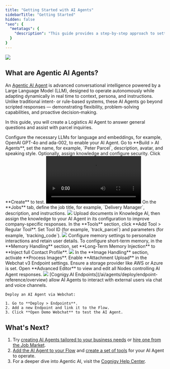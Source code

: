 ```yaml
---
title: "Getting Started with AI Agents"
sidebarTitle: "Getting Started"
hidden: false
"seo": {
  "metatags": {
    "description": "This guide provides a step-by-step approach to setting up your first AI Agent in Cognigy.AI. It covers the essentials to get started quickly, ensuring a seamless experience."
  }
}
---
```


<Frame>
  <img class="image-center" src="/_assets/ai/overview/build-your-ai-agent-workforce.png" style={{ width: 'auto' }} />
</Frame>

## What are Agentic AI Agents?

An [Agentic AI Agent](/ai/agents/overview) is advanced conversational intelligence powered by a Large Language Model
(LLM),
designed to operate autonomously while adapting dynamically in real time to context, persona, and instructions.
Unlike traditional intent- or rule-based systems,
these AI Agents go beyond scripted responses — demonstrating flexibility,
problem-solving capabilities, and proactive decision-making.

In this guide, you will create a Logistics AI Agent to answer general questions and assist with parcel inquiries.

<Steps>
  <Step title="Set Up Prerequisites">
    Configure the necessary LLMs for language and embeddings, for example, OpenAI GPT-4o and ada-002, to enable your AI Agent.
  </Step>
  <Step title="Create Your AI Agent Persona">
    Go to **Build > AI Agents**, set the name, for example, `Peter Parcel`, description, avatar, and speaking style. Optionally, assign knowledge and configure security. Click **Create** to test.
    <Frame>
        <video
          autoPlay
          loop
          controls
          playsInline
          className="w-full aspect-video rounded-xl" class="image-center"
          src="https://docscognigyassets.blob.core.windows.net/assets/create-new-ai-agent.mov"
        ></video>
     </Frame>
  </Step>
  <Step title="Assign a Job">
    On the **Jobs** tab, define the job title, for example, `Delivery Manager`, description, and instructions.
     <Frame>
          <img class="image-center" src="/_assets/ai/overview/ai-agent-job-configuration.webp" />
     </Frame>
  </Step>
  <Step title="Enhance with Knowledge">
    Upload documents in Knowledge AI, then assign the knowledge to your AI Agent in its configuration to improve company-specific responses.
  </Step>
<Step title="Add Tools">
   In the **Tools** section, click **Add Tool > Regular Tool**. Set Tool ID (for example, `track_parcel`) and parameters (for example, `tracking_code`).
    <Frame>
        <img class="image-center" src="/_assets/ai/overview/ai-agent-tool-action.webp" />
     </Frame>
  </Step>
  <Step title="Configure Memory">
    Configure memory settings to personalize interactions and retain user details.
    To configure short-term memory, in the **Memory Handling** section, set **Long-Term Memory Injection** to **Inject full Contact Profile**.
     <Frame>
         <img class="image-center" src="/_assets/ai/overview/ai-agent-memory.webp" />
     </Frame>
  </Step>
  <Step title="Enable Image Recognition">
    In the **Image Handling** section, activate **Process Images**. Enable **Attachment Upload** in the Webchat v3 Endpoint settings. Ensure a storage provider like AWS or Azure is set.

  </Step>
  <Step title="Explore the Flow">
    Open **Advanced Editor** to view and edit all Nodes controlling AI Agent responses.
     <Frame>
        <img class="image-center" src="/_assets/ai/overview/flow-editor.webp" />
     </Frame>
  </Step>
  <Step title="Deploy Your AI Agent">
    [Cognigy.AI Endpoints](/ai/agents/deploy/endpoint-reference/overview) allow AI Agents to interact with external users via chat and voice channels.

    Deploy an AI Agent via Webchat:

    1. Go to **Deploy > Endpoints**.
    2. Add a new Endpoint and link it to the Flow.
    3. Click **Open Demo Webchat** to test the AI Agent.
  </Step>
</Steps>

## What's Next?

1. Try [creating AI Agents tailored to your business needs](/ai/agents/develop/manage-ai-agents#create-from-scratch) or [hire one from the Job Market](/ai/agents/develop/manage-ai-agents#hire-from-the-job-market).
2. [Add the AI Agent to your Flow](/ai/agents/develop/projects-and-flows/overview) and [create a set of tools](/ai/agents/develop/node-reference/ai/ai-agent) for your AI Agent to operate.
3. For a deeper dive into Agentic AI, visit the [Cognigy Help Center](https://support.cognigy.com/hc/en-us/articles/17346581840796-Getting-Started-with-AI-Agents).